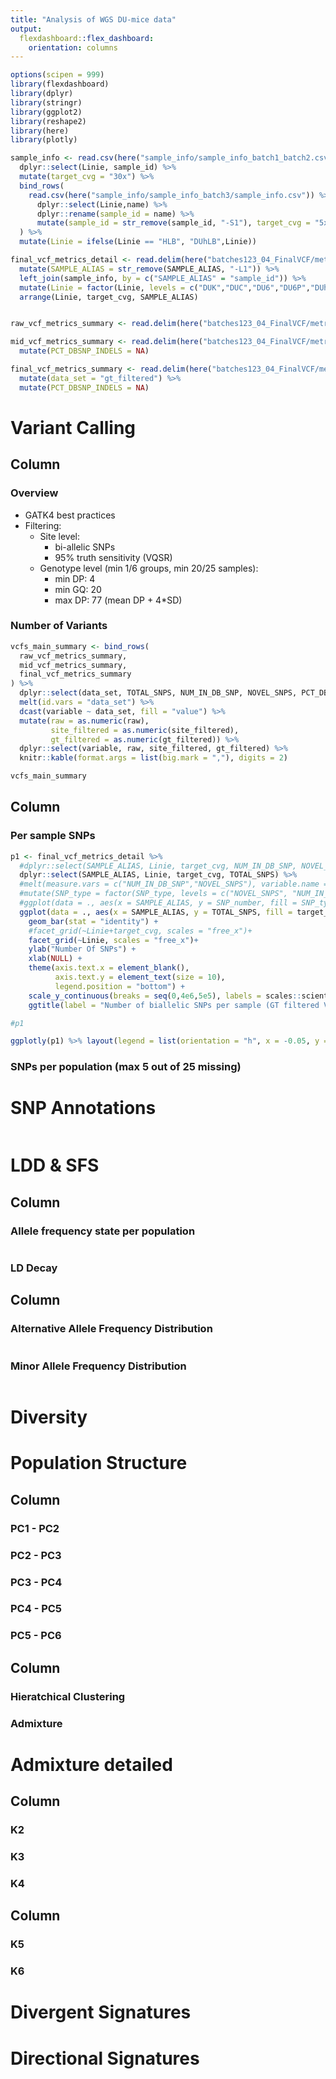 ---
title: "Analysis of WGS DU-mice data"
output:
  flexdashboard::flex_dashboard:
    orientation: columns
---

```{r, setup, include=F}
options(scipen = 999)
library(flexdashboard)
library(dplyr)
library(stringr)
library(ggplot2)
library(reshape2)
library(here)
library(plotly)
```

```{r, datasets, include=F}
sample_info <- read.csv(here("sample_info/sample_info_batch1_batch2.csv")) %>% 
  dplyr::select(Linie, sample_id) %>% 
  mutate(target_cvg = "30x") %>% 
  bind_rows(
    read.csv(here("sample_info/sample_info_batch3/sample_info.csv")) %>% 
      dplyr::select(Linie,name) %>% 
      dplyr::rename(sample_id = name) %>% 
      mutate(sample_id = str_remove(sample_id, "-S1"), target_cvg = "5x")
  ) %>% 
  mutate(Linie = ifelse(Linie == "HLB", "DUhLB",Linie))

final_vcf_metrics_detail <- read.delim(here("batches123_04_FinalVCF/metrics/cohort_biallelicSNPs_VQSR95_PASS_AddedMissingness.recode.filtered.table.variant_calling_detail_metrics"), stringsAsFactors = F, comment.char = "#", dec = ",") %>% 
  mutate(SAMPLE_ALIAS = str_remove(SAMPLE_ALIAS, "-L1")) %>% 
  left_join(sample_info, by = c("SAMPLE_ALIAS" = "sample_id")) %>% 
  mutate(Linie = factor(Linie, levels = c("DUK","DUC","DU6","DU6P","DUhLB","FZTDU"))) %>% 
  arrange(Linie, target_cvg, SAMPLE_ALIAS)


raw_vcf_metrics_summary <- read.delim(here("batches123_04_FinalVCF/metrics/cohort.table.variant_calling_summary_metrics"), stringsAsFactors = F, comment.char = "#", dec = ",") %>% mutate(data_set = "raw")

mid_vcf_metrics_summary <- read.delim(here("batches123_04_FinalVCF/metrics/cohort_biallelicSNPs_VQSR95.table.variant_calling_summary_metrics"), stringsAsFactors = F, comment.char = "#", dec = ",") %>% mutate(data_set = "site_filtered") %>% 
  mutate(PCT_DBSNP_INDELS = NA)

final_vcf_metrics_summary <- read.delim(here("batches123_04_FinalVCF/metrics/cohort_biallelicSNPs_VQSR95_PASS_AddedMissingness.recode.filtered.table.variant_calling_summary_metrics"), stringsAsFactors = F, comment.char = "#", dec = ",") %>% 
  mutate(data_set = "gt_filtered") %>% 
  mutate(PCT_DBSNP_INDELS = NA)
```



Variant Calling 
================

Column {data-width=300}
------------------------

### **Overview** 

* GATK4 best practices
* Filtering:
  * Site level: 
    * bi-allelic SNPs
    * 95% truth sensitivity (VQSR)
  * Genotype level (min 1/6 groups, min 20/25 samples): 
    * min DP: 4
    * min GQ: 20
    * max DP: 77 (mean DP + 4*SD)


### **Number of Variants**
```{r}
vcfs_main_summary <- bind_rows(
  raw_vcf_metrics_summary,
  mid_vcf_metrics_summary,
  final_vcf_metrics_summary
) %>% 
  dplyr::select(data_set, TOTAL_SNPS, NUM_IN_DB_SNP, NOVEL_SNPS, PCT_DBSNP, DBSNP_TITV, NOVEL_TITV, TOTAL_INDELS, TOTAL_MULTIALLELIC_SNPS) %>% 
  melt(id.vars = "data_set") %>% 
  dcast(variable ~ data_set, fill = "value") %>%
  mutate(raw = as.numeric(raw), 
         site_filtered = as.numeric(site_filtered), 
         gt_filtered = as.numeric(gt_filtered)) %>% 
  dplyr::select(variable, raw, site_filtered, gt_filtered) %>% 
  knitr::kable(format.args = list(big.mark = ","), digits = 2)

vcfs_main_summary
```



Column {data-width=700, .tabset}
------------------------

### **Per sample SNPs**
```{r}
p1 <- final_vcf_metrics_detail %>% 
  #dplyr::select(SAMPLE_ALIAS, Linie, target_cvg, NUM_IN_DB_SNP, NOVEL_SNPS) %>% 
  dplyr::select(SAMPLE_ALIAS, Linie, target_cvg, TOTAL_SNPS) %>% 
  #melt(measure.vars = c("NUM_IN_DB_SNP","NOVEL_SNPS"), variable.name = "SNP_type", value.name = "SNP_number") %>%
  #mutate(SNP_type = factor(SNP_type, levels = c("NOVEL_SNPS", "NUM_IN_DB_SNP"))) %>% 
  #ggplot(data = ., aes(x = SAMPLE_ALIAS, y = SNP_number, fill = SNP_type)) +
  ggplot(data = ., aes(x = SAMPLE_ALIAS, y = TOTAL_SNPS, fill = target_cvg)) +
    geom_bar(stat = "identity") +
    #facet_grid(~Linie+target_cvg, scales = "free_x")+
    facet_grid(~Linie, scales = "free_x")+
    ylab("Number Of SNPs") +
    xlab(NULL) +
    theme(axis.text.x = element_blank(),
          axis.text.y = element_text(size = 10), 
          legend.position = "bottom") +
    scale_y_continuous(breaks = seq(0,4e6,5e5), labels = scales::scientific, expand = c(0,0)) +
    ggtitle(label = "Number of biallelic SNPs per sample (GT filtered VCF)")

#p1

ggplotly(p1) %>% layout(legend = list(orientation = "h", x = -0.05, y = -0.02))
```

### **SNPs per population (max 5 out of 25 missing)**


SNP Annotations
===============
```{r}

```


LDD & SFS 
========================

Column
-------------------

### Allele frequency state per population
```{r}

```

### LD Decay

Column
-------------------

### Alternative Allele Frequency Distribution
```{r}

```

### Minor Allele Frequency Distribution
```{r}

```

Diversity
===========================

Population Structure
==============================

Column {.tabset}
----------------

### PC1 - PC2

### PC2 - PC3

### PC3 - PC4

### PC4 - PC5

### PC5 - PC6


Column
---------------

### Hieratchical Clustering

### Admixture 

Admixture detailed
==============================

Column
--------

### K2

### K3

### K4

Column
-------

### K5

### K6

Divergent Signatures
==========================


Directional Signatures
===========================



